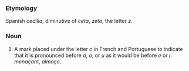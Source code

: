 ===Etymology===
Spanish ''cedilla'', diminutive of ''ceta'', ''zeta'', the letter ''z''.
===Noun===
#A mark placed under the letter ''c'' in French and Portuguese to indicate that it is pronounced before ''a'', ''o'', or ''u'' as it would be before ''e'' or ''i'': ''menaçant'', ''almoço''.